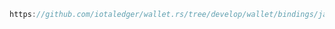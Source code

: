 ```java reference
https://github.com/iotaledger/wallet.rs/tree/develop/wallet/bindings/java/examples/src/ListOutputs.java
```
